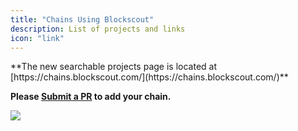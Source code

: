 ```yaml
---
title: "Chains Using Blockscout"
description: List of projects and links
icon: "link"
---
```


<Warning>
**The new searchable projects page is located at [https://chains.blockscout.com/](https://chains.blockscout.com/)**

**Please [Submit a PR](https://github.com/blockscout/chainscout) to add your chain.**
</Warning>

<Frame caption="">
  <img src="/images/7c9e5707-image.jpeg" />
</Frame>


